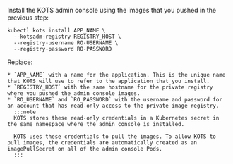 Install the KOTS admin console using the images that you pushed in the previous step:

   ```shell
   kubectl kots install APP_NAME \
     --kotsadm-registry REGISTRY_HOST \
     --registry-username RO-USERNAME \
     --registry-password RO-PASSWORD
   ```

   Replace:

    * `APP_NAME` with a name for the application. This is the unique name that KOTS will use to refer to the application that you install.
    * `REGISTRY_HOST` with the same hostname for the private registry where you pushed the admin console images.
    * `RO_USERNAME` and `RO_PASSWORD` with the username and password for an account that has read-only access to the private image registry.
      :::note
      KOTS stores these read-only credentials in a Kubernetes secret in the same namespace where the admin console is installed.

      KOTS uses these credentials to pull the images. To allow KOTS to pull images, the credentials are automatically created as an imagePullSecret on all of the admin console Pods.
      :::